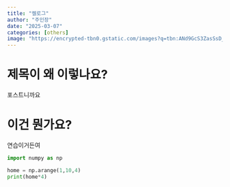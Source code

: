 ```yaml
---
title: "켈로그"
author: "주인장"
date: "2025-03-07"
categories: [others]
image: "https://encrypted-tbn0.gstatic.com/images?q=tbn:ANd9GcS3ZasSsD_Q2y_ClweB-E0ERrh3uA2ic2VXyQ&s"
---
```


# 제목이 왜 이렇나요?
포스트니까요

# 이건 뭔가요?

연습이거든여

```python
import numpy as np

home = np.arange(1,10,4)
print(home*4)

```